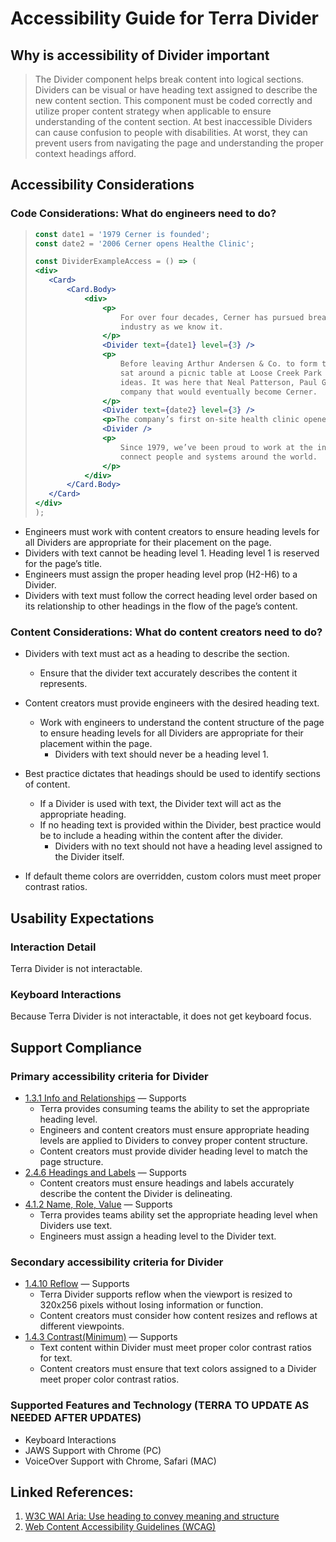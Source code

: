 
# Accessibility Guide for Terra  Divider

## Why is accessibility of Divider important

> The Divider component helps break content into logical sections. Dividers can be visual or have heading text assigned to describe the new content section. This component must be coded correctly and utilize proper content strategy when applicable to ensure understanding of the content section. At best inaccessible Dividers can cause confusion to people with disabilities. At worst, they can prevent users from navigating the page and understanding the proper context headings afford.

## Accessibility Considerations

### Code Considerations: What do engineers need to do?

<div aria-label="Example Demo">
    <DividerExampleAccess />
</div>

> ```jsx
> const date1 = '1979 Cerner is founded';
> const date2 = '2006 Cerner opens Healthe Clinic';
>
> const DividerExampleAccess = () => (
> <div>
>    <Card>
>        <Card.Body>
>            <div>
>                <p>
>                    For over four decades, Cerner has pursued breakthrough innovation that’s helped shape the health care
>                    industry as we know it.
>                </p>
>                <Divider text={date1} level={3} />
>                <p>
>                    Before leaving Arthur Andersen & Co. to form their own company, three young friends and co-workers
>                    sat around a picnic table at Loose Creek Park in Kansas City, Missouri brainstorming business
>                    ideas. It was here that Neal Patterson, Paul Gorup and Cliff Illig conceived PGI & Associates, the
>                    company that would eventually become Cerner.
>                </p>
>                <Divider text={date2} level={3} />
>                <p>The company’s first on-site health clinic opened on its World Headquarters campus.</p>
>                <Divider />
>                <p>
>                    Since 1979, we’ve been proud to work at the intersection of health care and information technology to
>                    connect people and systems around the world.
>                </p>
>            </div>
>        </Card.Body>
>    </Card>
> </div>
> );
> ```

-  Engineers must work with content creators to ensure heading levels for all Dividers are appropriate for their placement on the page.
  - Dividers with text cannot be heading level 1. Heading level 1 is reserved for the page’s title.
  - Engineers must assign the proper heading level prop (H2-H6) to a Divider.
  - Dividers with text must follow the correct heading level order based on its relationship to other headings in the flow of the page’s content.

### Content Considerations: What do content creators need to do?

- Dividers with text must act as a heading to describe the section.
  - Ensure that the divider text accurately describes the content it represents.
- Content creators must provide engineers with the desired heading text.
  - Work with engineers to understand the content structure of the page to ensure heading levels for all Dividers are appropriate for their placement within the page.
      - Dividers with text should never be a heading level 1.
- Best practice dictates that headings should be used to identify sections of content.
  - If a Divider is used with text, the Divider text will act as the appropriate heading.
  - If no heading text is provided within the Divider, best practice would be to include a heading within the content after the divider.
      - Dividers with no text should not have a heading level assigned to the Divider itself.



- If default theme colors are overridden, custom colors must meet proper contrast ratios.

## Usability Expectations

### Interaction Detail
Terra Divider is not interactable.

### Keyboard Interactions
Because Terra Divider is not interactable, it does not get keyboard focus.

## Support Compliance

### Primary accessibility criteria for Divider
- [1.3.1 Info and Relationships](https://www.w3.org/WAI/WCAG21/Understanding/info-and-relationships.html) — Supports
  - Terra provides consuming teams the ability to set the appropriate heading level.
  - Engineers and content creators must ensure appropriate heading levels are applied to Dividers to convey proper content structure.
  - Content creators must provide divider heading level to match the page structure.
- [2.4.6 Headings and Labels](https://www.w3.org/WAI/WCAG21/Understanding/headings-and-labels.html) — Supports
  - Content creators must ensure headings and labels accurately describe the content the Divider is delineating.
- [4.1.2 Name, Role, Value](https://www.w3.org/WAI/WCAG21/Understanding/name-role-value.html) — Supports
  - Terra provides teams ability set the appropriate heading level when Dividers use text.
  - Engineers must assign a heading level to the Divider text.

### Secondary accessibility criteria for Divider
- [1.4.10 Reflow](https://www.w3.org/WAI/WCAG21/Understanding/reflow.html) — Supports
  - Terra Divider supports reflow when the viewport is resized to 320x256 pixels without losing information or function.
  - Content creators must consider how content resizes and reflows at different viewpoints.
- [1.4.3 Contrast(Minimum)](https://www.w3.org/WAI/WCAG21/Understanding/contrast-minimum.html) — Supports
  - Text content within Divider must meet proper color contrast ratios for text.
  - Content creators must ensure that text colors assigned to a Divider meet proper color contrast ratios.

### Supported Features and Technology (TERRA TO UPDATE AS NEEDED AFTER UPDATES)
- Keyboard Interactions
- JAWS Support with Chrome (PC)
- VoiceOver Support with Chrome, Safari (MAC)

## Linked References:
1.	[W3C WAI Aria: Use heading to convey meaning and structure](https://www.w3.org/WAI/tips/writing/#use-headings-to-convey-meaning-and-structure)
2.	[Web Content Accessibility Guidelines (WCAG)](https://www.w3.org/WAI/WCAG21/Understanding/)
